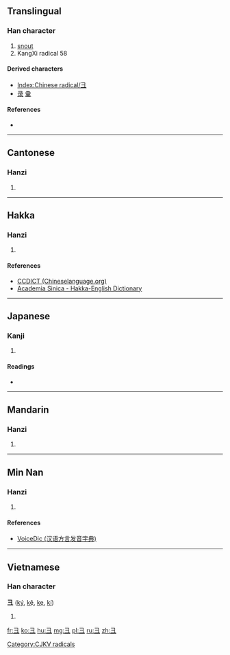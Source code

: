 {{also|彑|ヨ}}
==Translingual==
{{stroke order|type=animate}}

===Han character===
{{Han char|rn=58|rad=彐|as=00|sn=3|four=|canj=弓一一 (NMM), 尸一 (SM), X尸一 (XSM)}}

# [[snout]]
# KangXi radical 58

====Derived characters====
* [[Index:Chinese radical/彐]] {{qualifier|generally – some use 彑 form instead}}
* [[录]] [[彚]]

====References====
* {{Han ref|kx=0362.040|dkj=09908|dj=0680.110|hdz=20960.090|uh=5F50|ud=24400}}

----

==Cantonese==

===Hanzi===
{{yue-hanzi|jyut=[[gai3]]|y=gai3}}

# {{defn|lang=yue|sort=彐00}}

----

==Hakka==

===Hanzi===
{{hak-hanzi|poj=kì|gd=ki<sup>5</sup>; ki<sup>6</sup> [Hailu]|hpy=}}

# {{defn|lang=hak|sort=彐00}}

====References====
*[http://www.chinalanguage.com/dictionaries/?mode=view&view=chardict&query=%E5%BD%90 CCDICT (Chineselanguage.org)]
*[http://minhakka.ling.sinica.edu.tw/bkg/hakyin/search.php?DETAIL=1&LIMIT=id=13524&dbname=su_tian_1&graph=2 Academia Sinica - Hakka-English Dictionary]

----

==Japanese==

===Kanji===
{{ja-kanji|grade=|rs=彐00}}

# {{defn|lang=ja|sort=彐00}}

====Readings====
* {{ja-readings|on=[[けい]] (kei)|kun=[[けいがしら]] (keigashira)}}

----

==Mandarin==

===Hanzi===
{{cmn-hanzi|pin=[[jì]] ([[ji4]])|wg=chi<sup>4</sup>}}

# {{defn|lang=cmn|sort=彐00}}

----

==Min Nan==

===Hanzi===
{{nan-hanzi|tlpa=kè (ke<sup>3</sup>)|gd=ge<sup>5</sup>}}

# {{defn|lang=nan|sort=彐00}}

====References====
*[http://cn.voicedic.com/ VoiceDic (汉语方言发音字典)]

----

==Vietnamese==

===Han character===
'''彐''' ([[ký]], [[kệ]], [[kẹ]], [[kí]])

# {{defn|lang=vi}}

[[Category:CJKV radicals]]

[[fr:彐]]
[[ko:彐]]
[[hu:彐]]
[[mg:彐]]
[[pl:彐]]
[[ru:彐]]
[[zh:彐]]